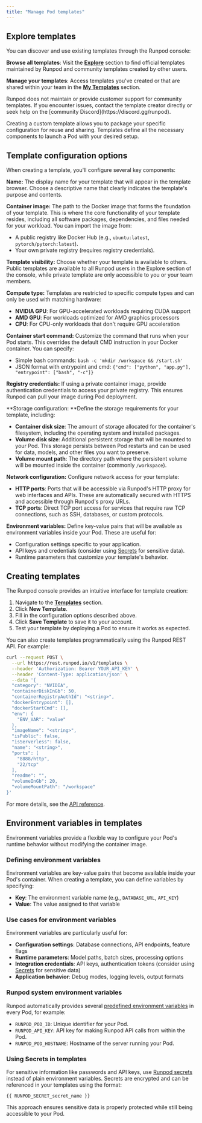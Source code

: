 ```yaml
---
title: "Manage Pod templates"
---
```


## Explore templates

You can discover and use existing templates through the Runpod console:

**Browse all templates**: Visit the **[Explore](https://www.console.runpod.io/explore)** section to find official templates maintained by Runpod and community templates created by other users.

**Manage your templates**: Access templates you've created or that are shared within your team in the **[My Templates](https://www.console.runpod.io/user/templates)** section.

<Warning>
Runpod does not maintain or provide customer support for community templates. If you encounter issues, contact the template creator directly or seek help on the [community Discord](https://discord.gg/runpod).
</Warning>

Creating a custom template allows you to package your specific configuration for reuse and sharing. Templates define all the necessary components to launch a Pod with your desired setup.

## Template configuration options

When creating a template, you'll configure several key components:

**Name:** The display name for your template that will appear in the template browser. Choose a descriptive name that clearly indicates the template's purpose and contents.

**Container image:** The path to the Docker image that forms the foundation of your template. This is where the core functionality of your template resides, including all software packages, dependencies, and files needed for your workload. You can import the image from:
- A public registry like Docker Hub (e.g., `ubuntu:latest`, `pytorch/pytorch:latest`).
- Your own private registry (requires registry credentials).

**Template visibility:** Choose whether your template is available to others. Public templates are available to all Runpod users in the Explore section of the console, while private template are only accessible to you or your team members.

**Compute type:** Templates are restricted to specific compute types and can only be used with matching hardware:
- **NVIDIA GPU**: For GPU-accelerated workloads requiring CUDA support
- **AMD GPU**: For workloads optimized for AMD graphics processors  
- **CPU**: For CPU-only workloads that don't require GPU acceleration

**Container start command:**
Customize the command that runs when your Pod starts. This overrides the default CMD instruction in your Docker container. You can specify:
- Simple bash commands: `bash -c 'mkdir /workspace && /start.sh'`
- JSON format with entrypoint and cmd: `{"cmd": ["python", "app.py"], "entrypoint": ["bash", "-c"]}`

**Registry credentials:** If using a private container image, provide authentication credentials to access your private registry. This ensures Runpod can pull your image during Pod deployment.

**Storage configuration: **Define the storage requirements for your template, including:
- **Container disk size**: The amount of storage allocated for the container's filesystem, including the operating system and installed packages.
- **Volume disk size**: Additional persistent storage that will be mounted to your Pod. This storage persists between Pod restarts and can be used for data, models, and other files you want to preserve.
- **Volume mount path**: The directory path where the persistent volume will be mounted inside the container (commonly `/workspace`).

**Network configuration:** Configure network access for your template:
- **HTTP ports**: Ports that will be accessible via Runpod's HTTP proxy for web interfaces and APIs. These are automatically secured with HTTPS and accessible through Runpod's proxy URLs.
- **TCP ports**: Direct TCP port access for services that require raw TCP connections, such as SSH, databases, or custom protocols.

**Environment variables:** Define key-value pairs that will be available as environment variables inside your Pod. These are useful for:
- Configuration settings specific to your application.
- API keys and credentials (consider using [Secrets](/pods/templates/secrets) for sensitive data).
- Runtime parameters that customize your template's behavior.

## Creating templates

<Tabs>

<Tab title="Web">

The Runpod console provides an intuitive interface for template creation:

1. Navigate to the **[Templates](https://www.console.runpod.io/user/templates)** section.
2. Click **New Template**.
3. Fill in the configuration options described above.
4. Click **Save Template** to save it to your account.
5. Test your template by deploying a Pod to ensure it works as expected.

</Tab>

<Tab title="REST API">
You can also create templates programmatically using the Runpod REST API. For example:

```bash
curl --request POST \
  --url https://rest.runpod.io/v1/templates \
  --header 'Authorization: Bearer YOUR_API_KEY' \
  --header 'Content-Type: application/json' \
  --data '{
  "category": "NVIDIA",
  "containerDiskInGb": 50,
  "containerRegistryAuthId": "<string>",
  "dockerEntrypoint": [],
  "dockerStartCmd": [],
  "env": {
    "ENV_VAR": "value"
  },
  "imageName": "<string>",
  "isPublic": false,
  "isServerless": false,
  "name": "<string>",
  "ports": [
    "8888/http",
    "22/tcp"
  ],
  "readme": "",
  "volumeInGb": 20,
  "volumeMountPath": "/workspace"
}'
```

For more details, see the [API reference](/api-reference/templates/POST/templates).

</Tab>

</Tabs>

## Environment variables in templates

Environment variables provide a flexible way to configure your Pod's runtime behavior without modifying the container image.

### Defining environment variables

Environment variables are key-value pairs that become available inside your Pod's container. When creating a template, you can define variables by specifying:
- **Key**: The environment variable name (e.g., `DATABASE_URL`, `API_KEY`)
- **Value**: The value assigned to that variable

### Use cases for environment variables

Environment variables are particularly useful for:
- **Configuration settings**: Database connections, API endpoints, feature flags
- **Runtime parameters**: Model paths, batch sizes, processing options
- **Integration credentials**: API keys, authentication tokens (consider using [Secrets](/pods/templates/secrets) for sensitive data)
- **Application behavior**: Debug modes, logging levels, output formats

### Runpod system environment variables

Runpod automatically provides several [predefined environment variables](/pods/references/environment-variables) in every Pod, for example:
- `RUNPOD_POD_ID`: Unique identifier for your Pod.
- `RUNPOD_API_KEY`: API key for making Runpod API calls from within the Pod.
- `RUNPOD_POD_HOSTNAME`: Hostname of the server running your Pod.

### Using Secrets in templates

For sensitive information like passwords and API keys, use [Runpod secrets](/pods/templates/secrets) instead of plain environment variables. Secrets are encrypted and can be referenced in your templates using the format:

```
{{ RUNPOD_SECRET_secret_name }}
```

This approach ensures sensitive data is properly protected while still being accessible to your Pod.
